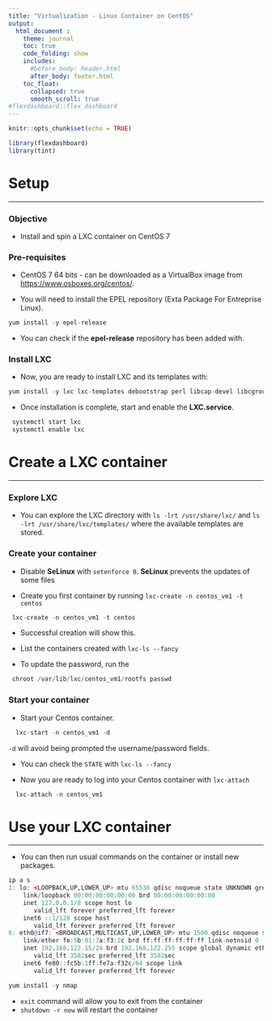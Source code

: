 ```yaml
---
title: "Virtualization - Linux Container on CentOS"
output: 
  html_document :
    theme: journal
    toc: true
    code_folding: show
    includes:
      #before_body: header.html
      after_body: footer.html
    toc_float:
      collapsed: true
      smooth_scroll: true
#flexdashboard::flex_dashboard
---
```


```r
knitr::opts_chunk$set(echo = TRUE)

library(flexdashboard)
library(tint)
```

Setup {data-icon="fa-table"}
===================================== 
***



### Objective
  * Install and spin a LXC container on CentOS 7
  
  
### Pre-requisites
  * CentOS 7 64 bits -  can be downloaded as a VirtualBox image from <https://www.osboxes.org/centos/>.
  
  


 * You will need to install the EPEL repository (Exta Package For Entreprise Linux).
 
```r
yum install -y epel-release
```
  
  
 * You can check if the **epel-release** repository has been added with.
 

### Install LXC

  * Now, you are ready to install LXC and its templates with: 
  
```r
yum install -y lxc lxc-templates debootstrap perl libcap-devel libcgroup wget bridge-utils x-extra libvirt`
```



  * Once installation is complete, start and enable the **LXC.service**.
 

```r
 systemctl start lxc
 systemctl enable lxc
```



  
    
Create a LXC container {data-icon="fa-table"}
=====================================    
***

### Explore LXC


 * You can explore the LXC directory with ` ls -lrt /usr/share/lxc/` and `ls -lrt /usr/share/lxc/templates/` where the available templates are stored.
 
    

### Create your container

  * Disable **SeLinux** with `setenforce 0`. **SeLinux** prevents the updates of some files
  
  * Create you first container by running `lxc-create -n centos_vm1 -t centos`


```r
 lxc-create -n centos_vm1 -t centos
```

 * Successful creation will show this.  
 
 * List the containers created with `lxc-ls --fancy`
 

 * To update the password, run the 

```r
 chroot /var/lib/lxc/centos_vm1/rootfs passwd
```


### Start your container

 * Start your Centos container. 
 
```r
  lxc-start -n centos_vm1 -d
```
   
   `-d` will avoid being prompted the username/password fields.
 
 * You can check the `STATE` with `lxc-ls --fancy`
 

 * Now you are ready to log into your Centos container with `lxc-attach`
 
 
```r
  lxc-attach -n centos_vm1
```

 

Use your LXC container {data-icon="fa-table"}
=====================================    
***

 * You can then run usual commands on the container or install new packages.

```r
ip a s
1: lo: <LOOPBACK,UP,LOWER_UP> mtu 65536 qdisc noqueue state UNKNOWN group default qlen 1000
    link/loopback 00:00:00:00:00:00 brd 00:00:00:00:00:00
    inet 127.0.0.1/8 scope host lo
       valid_lft forever preferred_lft forever
    inet6 ::1/128 scope host
       valid_lft forever preferred_lft forever
6: eth0@if7: <BROADCAST,MULTICAST,UP,LOWER_UP> mtu 1500 qdisc noqueue state UP group default qlen 1000
    link/ether fe:5b:01:7a:f3:2c brd ff:ff:ff:ff:ff:ff link-netnsid 0
    inet 192.168.122.15/24 brd 192.168.122.255 scope global dynamic eth0
       valid_lft 3582sec preferred_lft 3582sec
    inet6 fe80::fc5b:1ff:fe7a:f32c/64 scope link
       valid_lft forever preferred_lft forever
```

```r
yum install -y nmap
```

  * `exit` command will allow you to exit from the container
  * `shutdown -r now` will restart the container
 